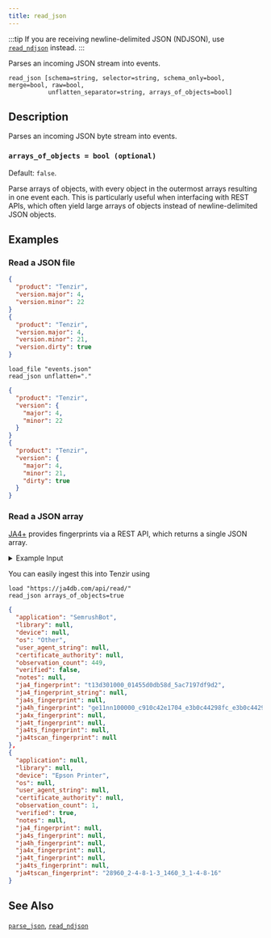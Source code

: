 ```yaml
---
title: read_json
---
```


:::tip
If you are receiving newline-delimited JSON (NDJSON), use
[`read_ndjson`](read_ndjson) instead.
:::

Parses an incoming JSON stream into events.

```tql
read_json [schema=string, selector=string, schema_only=bool, merge=bool, raw=bool,
           unflatten_separator=string, arrays_of_objects=bool]
```

## Description

Parses an incoming JSON byte stream into events.


<ParsingOptions />

### `arrays_of_objects = bool (optional)`

Default: `false`.

Parse arrays of objects, with every object in the outermost arrays resulting in
one event each. This is particularly useful when interfacing with REST APIs,
which often yield large arrays of objects instead of newline-delimited JSON
objects.

## Examples

### Read a JSON file

```json title="input.json"
{
  "product": "Tenzir",
  "version.major": 4,
  "version.minor": 22
}
{
  "product": "Tenzir",
  "version.major": 4,
  "version.minor": 21,
  "version.dirty": true
}
```

```tql title="Pipeline"
load_file "events.json"
read_json unflatten="."
```

```json title="Output"
{
  "product": "Tenzir",
  "version": {
    "major": 4,
    "minor": 22
  }
}
{
  "product": "Tenzir",
  "version": {
    "major": 4,
    "minor": 21,
    "dirty": true
  }
}
```

### Read a JSON array

[JA4+](https://ja4db.com/) provides fingerprints via a REST API, which returns a
single JSON array.

<details>
<summary>Example Input</summary>

```json
[
  {
    "application": "SemrushBot",
    "library": null,
    "device": null,
    "os": "Other",
    "user_agent_string": null,
    "certificate_authority": null,
    "observation_count": 449,
    "verified": false,
    "notes": null,
    "ja4_fingerprint": "t13d301000_01455d0db58d_5ac7197df9d2",
    "ja4_fingerprint_string": null,
    "ja4s_fingerprint": null,
    "ja4h_fingerprint": "ge11nn100000_c910c42e1704_e3b0c44298fc_e3b0c44298fc",
    "ja4x_fingerprint": null,
    "ja4t_fingerprint": null,
    "ja4ts_fingerprint": null,
    "ja4tscan_fingerprint": null
  },
  {
    "application": null,
    "library": null,
    "device": "Epson Printer",
    "os": null,
    "user_agent_string": null,
    "certificate_authority": null,
    "observation_count": 1,
    "verified": true,
    "notes": null,
    "ja4_fingerprint": null,
    "ja4s_fingerprint": null,
    "ja4h_fingerprint": null,
    "ja4x_fingerprint": null,
    "ja4t_fingerprint": null,
    "ja4ts_fingerprint": null,
    "ja4tscan_fingerprint": "28960_2-4-8-1-3_1460_3_1-4-8-16"
  },
  ...
]
```

</details>

You can easily ingest this into Tenzir using

```tql title="Pipeline"
load "https://ja4db.com/api/read/"
read_json arrays_of_objects=true
```

```json title="Example Output"
{
  "application": "SemrushBot",
  "library": null,
  "device": null,
  "os": "Other",
  "user_agent_string": null,
  "certificate_authority": null,
  "observation_count": 449,
  "verified": false,
  "notes": null,
  "ja4_fingerprint": "t13d301000_01455d0db58d_5ac7197df9d2",
  "ja4_fingerprint_string": null,
  "ja4s_fingerprint": null,
  "ja4h_fingerprint": "ge11nn100000_c910c42e1704_e3b0c44298fc_e3b0c44298fc",
  "ja4x_fingerprint": null,
  "ja4t_fingerprint": null,
  "ja4ts_fingerprint": null,
  "ja4tscan_fingerprint": null
},
{
  "application": null,
  "library": null,
  "device": "Epson Printer",
  "os": null,
  "user_agent_string": null,
  "certificate_authority": null,
  "observation_count": 1,
  "verified": true,
  "notes": null,
  "ja4_fingerprint": null,
  "ja4s_fingerprint": null,
  "ja4h_fingerprint": null,
  "ja4x_fingerprint": null,
  "ja4t_fingerprint": null,
  "ja4ts_fingerprint": null,
  "ja4tscan_fingerprint": "28960_2-4-8-1-3_1460_3_1-4-8-16"
}
```

## See Also

[`parse_json`](../functions/parse_json), [`read_ndjson`](read_ndjson)
